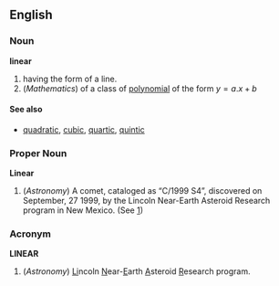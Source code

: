 ==English==

===Noun===
'''linear'''
#having the form of a line.
#(''Mathematics'') of a class of [[polynomial]] of the form <math> y = a.x + b </math>

====See also====
*[[quadratic]], [[cubic]], [[quartic]], [[quintic]]

===Proper Noun===
'''Linear'''

#(''Astronomy'') A comet, cataloged as &ldquo;C/1999 S4&rdquo;, discovered on September, 27 1999, by the Lincoln Near-Earth Asteroid Research program in New Mexico. (See [http://www.windows.ucar.edu/tour/link=/comets/linear.html])

===Acronym===
'''LINEAR'''

#(''Astronomy'') <u>Li</u>ncoln <u>N</u>ear-<u>E</u>arth <u>A</u>steroid <u>R</u>esearch program.